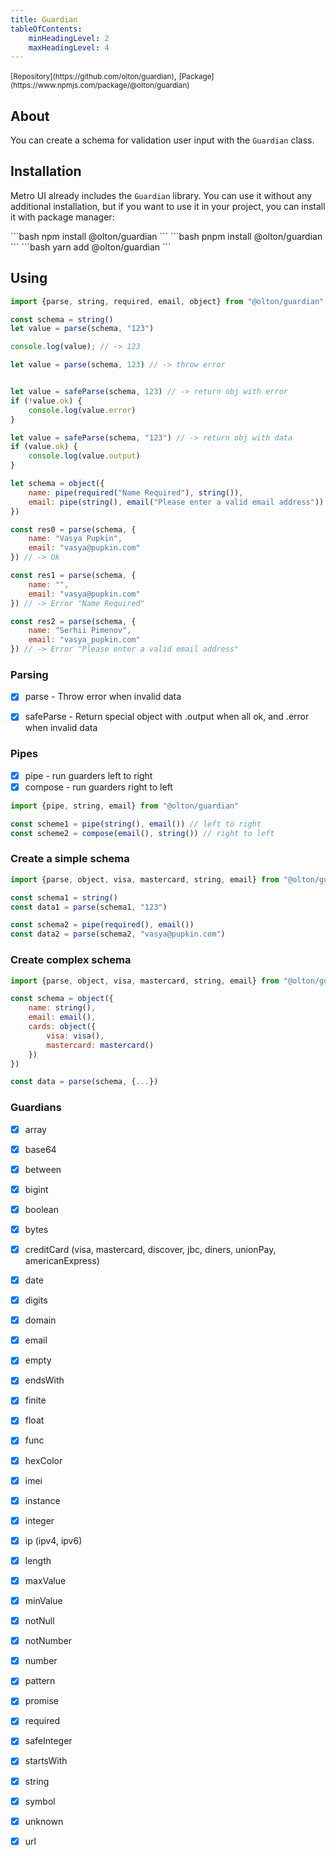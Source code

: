 ```yaml
---
title: Guardian
tableOfContents:
    minHeadingLevel: 2
    maxHeadingLevel: 4
---
```



<div><small>[Repository](https://github.com/olton/guardian)</small>, <small>[Package](https://www.npmjs.com/package/@olton/guardian)</small></div>

<Leader content="Metro UI provides a set of methods and properties to create schemas for validation user input or other data."/>

## About

You can create a schema for validation user input with the `Guardian` class.

## Installation
Metro UI already includes the `Guardian` library.
You can use it without any additional installation, but if you want to use it in your project, you can install it with package manager:

<Tabs>
    <TabItem label="npm" icon="seti:npm">
        ```bash
        npm install @olton/guardian
        ```
    </TabItem>
    <TabItem label="pnpm" icon="pnpm">
        ```bash
        pnpm install @olton/guardian
        ```
    </TabItem>
    <TabItem label="yarm" icon="seti:yarn">
        ```bash
        yarn add @olton/guardian
        ```
    </TabItem>
</Tabs>

## Using

```javascript
import {parse, string, required, email, object} from "@olton/guardian"

const schema = string()
let value = parse(schema, "123")

console.log(value); // -> 123

let value = parse(schema, 123) // -> throw error


let value = safeParse(schema, 123) // -> return obj with error
if (!value.ok) {
    console.log(value.error)
}

let value = safeParse(schema, "123") // -> return obj with data
if (value.ok) {
    console.log(value.output)
}

let schema = object({
    name: pipe(required("Name Required"), string()),
    email: pipe(string(), email("Please enter a valid email address"))
})

const res0 = parse(schema, {
    name: "Vasya Pupkin",
    email: "vasya@pupkin.com"
}) // -> Ok

const res1 = parse(schema, {
    name: "",
    email: "vasya@pupkin.com"
}) // -> Error "Name Required"

const res2 = parse(schema, {
    name: "Serhii Pimenov",
    email: "vasya_pupkin.com"
}) // -> Error "Please enter a valid email address"


```

### Parsing
- [x] parse - Throw error when invalid data
- [x] safeParse - Return special object with .output when all ok, and .error when invalid data


### Pipes
- [x] pipe - run guarders left to right
- [x] compose - run guarders right to left

```javascript
import {pipe, string, email} from "@olton/guardian"

const scheme1 = pipe(string(), email()) // left to right
const scheme2 = compose(email(), string()) // right to left
```

### Create a simple schema
```javascript
import {parse, object, visa, mastercard, string, email} from "@olton/guardian"

const schema1 = string()
const data1 = parse(schema1, "123")

const schema2 = pipe(required(), email())
const data2 = parse(schema2, "vasya@pupkin.com")
```

### Create complex schema
```javascript
import {parse, object, visa, mastercard, string, email} from "@olton/guardian"

const schema = object({
    name: string(),
    email: email(),
    cards: object({
        visa: visa(),
        mastercard: mastercard()
    })
})

const data = parse(schema, {...})
```

### Guardians
- [x] array
- [x] base64
- [x] between
- [x] bigint
- [x] boolean
- [x] bytes
- [x] creditCard (visa, mastercard, discover, jbc, diners, unionPay, americanExpress)
- [x] date
- [x] digits
- [x] domain
- [x] email
- [x] empty
- [x] endsWith
- [x] finite
- [x] float
- [x] func
- [x] hexColor
- [x] imei
- [x] instance
- [x] integer
- [x] ip (ipv4, ipv6)
- [x] length
- [x] maxValue
- [x] minValue
- [x] notNull
- [x] notNumber
- [x] number
- [x] pattern
- [x] promise
- [x] required
- [x] safeInteger
- [x] startsWith
- [x] string
- [x] symbol
- [x] unknown
- [x] url

